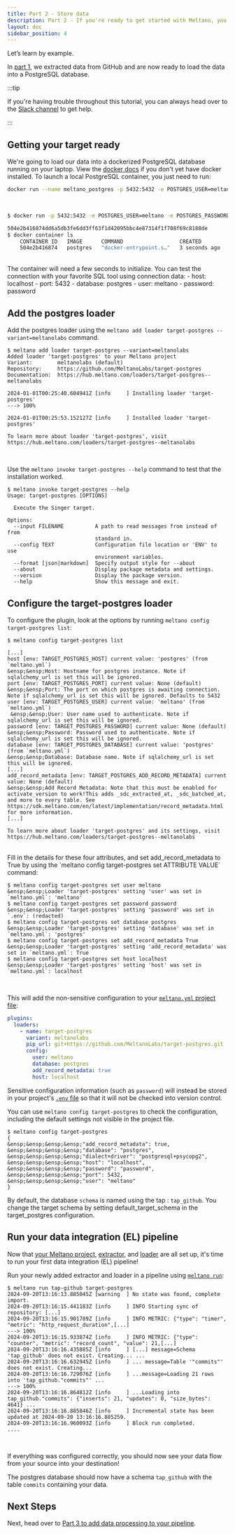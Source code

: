 ```yaml
---
title: Part 2 - Store data
description: Part 2 - If you're ready to get started with Meltano, you've come to the right place!
layout: doc
sidebar_position: 4
---
```



Let’s learn by example.

In  [part 1](/getting-started/part1), we extracted data from GitHub and are now ready to load the data into a PostgreSQL database.

:::tip
<p>If you're having trouble throughout this tutorial, you can always head over to the <a href="https://meltano.com/slack">Slack channel</a> to get help.</p>
:::

## Getting your target ready

We're going to load our data into a dockerized PostgreSQL database running on your laptop. View the [docker docs](https://docs.docker.com/get-docker/) if you don't yet have docker installed. To launch a local PostgreSQL container, you just need to run:

```bash
docker run --name meltano_postgres -p 5432:5432 -e POSTGRES_USER=meltano -e POSTGRES_PASSWORD=password -d postgres
```

<br />

<Termy>

```bash
$ docker run -p 5432:5432 -e POSTGRES_USER=meltano -e POSTGRES_PASSWORD=password --name meltano_postgres -d postgres

504e2b416874dd6a5db3fe6dd3ff63f1d42095bbc4e87314f1f708f69c8188de
$ docker container ls
    CONTAINER ID   IMAGE      COMMAND                  CREATED         STATUS         PORTS                    NAMES
    504e2b416874   postgres   "docker-entrypoint.s…"   3 seconds ago   Up 3 seconds   0.0.0.0:5432->5432/tcp   kind_rosalind
```

</Termy>

<br />
The container will need a few seconds to initialize. You can test the connection with your favorite SQL tool using connection data:
- host: localhost
- port: 5432
- database: postgres
- user: meltano
- password: password

## Add the postgres loader

Add the postgres loader using the `meltano add loader target-postgres --variant=meltanolabs` command.

<Termy>

```console
$ meltano add loader target-postgres --variant=meltanolabs
Added loader 'target-postgres' to your Meltano project
Variant:        meltanolabs (default)
Repository:     https://github.com/MeltanoLabs/target-postgres
Documentation:  https://hub.meltano.com/loaders/target-postgres--meltanolabs

2024-01-01T00:25:40.604941Z [info     ] Installing loader 'target-postgres'
---> 100%

2024-01-01T00:25:53.152127Z [info     ] Installed loader 'target-postgres'

To learn more about loader 'target-postgres', visit https://hub.meltano.com/loaders/target-postgres--meltanolabs
```

</Termy>

<br />

Use the `meltano invoke target-postgres --help` command to test that the installation worked.

<Termy>

```console
$ meltano invoke target-postgres --help
Usage: target-postgres [OPTIONS]

  Execute the Singer target.

Options:
  --input FILENAME          A path to read messages from instead of from
                            standard in.
  --config TEXT             Configuration file location or 'ENV' to use
                            environment variables.
  --format [json|markdown]  Specify output style for --about
  --about                   Display package metadata and settings.
  --version                 Display the package version.
  --help                    Show this message and exit.
```

</Termy>

## Configure the target-postgres loader

To configure the plugin, look at the options by running `meltano config target-postgres list`:

<Termy>

```console
$ meltano config target-postgres list

[...]
host [env: TARGET_POSTGRES_HOST] current value: 'postgres' (from `meltano.yml`)
&ensp;&ensp;Host: Hostname for postgres instance. Note if sqlalchemy_url is set this will be ignored.
port [env: TARGET_POSTGRES_PORT] current value: None (default)
&ensp;&ensp;Port: The port on which postgres is awaiting connection. Note if sqlalchemy_url is set this will be ignored. Defaults to 5432
user [env: TARGET_POSTGRES_USER] current value: 'meltano' (from `meltano.yml`)
 &ensp;&ensp;User: User name used to authenticate. Note if sqlalchemy_url is set this will be ignored.
password [env: TARGET_POSTGRES_PASSWORD] current value: None (default)
&ensp;&ensp;Password: Password used to authenticate. Note if sqlalchemy_url is set this will be ignored.
database [env: TARGET_POSTGRES_DATABASE] current value: 'postgres' (from `meltano.yml`)
&ensp;&ensp;Database: Database name. Note if sqlalchemy_url is set this will be ignored.
[...]
add_record_metadata [env: TARGET_POSTGRES_ADD_RECORD_METADATA] current value: None (default)
&ensp;&ensp;Add Record Metadata: Note that this must be enabled for activate_version to work!This adds _sdc_extracted_at, _sdc_batched_at, and more to every table. See https://sdk.meltano.com/en/latest/implementation/record_metadata.html for more information.
[...]

To learn more about loader 'target-postgres' and its settings, visit https://hub.meltano.com/loaders/target-postgres--meltanolabs
```

</Termy>

<br />
Fill in the details for these four attributes, and set add_record_metadata to True by using the `meltano config target-postgres set ATTRIBUTE VALUE` command:

 <Termy>

```console
$ meltano config target-postgres set user meltano
&ensp;&ensp;Loader 'target-postgres' setting 'user' was set in `meltano.yml`: 'meltano'
$ meltano config target-postgres set password password
&ensp;&ensp;Loader 'target-postgres' setting 'password' was set in `.env`: (redacted)
$ meltano config target-postgres set database postgres
&ensp;&ensp;Loader 'target-postgres' setting 'database' was set in `meltano.yml`: 'postgres'
$ meltano config target-postgres set add_record_metadata True
&ensp;&ensp;Loader 'target-postgres' setting 'add_record_metadata' was set in `meltano.yml`: True
$ meltano config target-postgres set host localhost
&ensp;&ensp;Loader 'target-postgres' setting 'host' was set in `meltano.yml`: localhost
```

</Termy>

<br />

This will add the non-sensitive configuration to your [`meltano.yml` project file](/concepts/project#plugin-configuration):

```yml
plugins:
  loaders:
    - name: target-postgres
      variant: meltanolabs
      pip_url: git+https://github.com/MeltanoLabs/target-postgres.git
      config:
        user: meltano
        database: postgres
        add_record_metadata: true
        host: localhost
```

Sensitive configuration information (such as `password`) will instead be stored in your project's [`.env` file](/concepts/project#env) so that it will not be checked into version control.

You can use `meltano config target-postgres` to check the configuration, including the default settings not visible in the project file.

<Termy>

```console
$ meltano config target-postgres
{
&ensp;&ensp;&ensp;&ensp;"add_record_metadata": true,
&ensp;&ensp;&ensp;&ensp;"database": "postgres",
&ensp;&ensp;&ensp;&ensp;"dialect+driver": "postgresql+psycopg2",
&ensp;&ensp;&ensp;&ensp;"host": "localhost",
&ensp;&ensp;&ensp;&ensp;"password": "password",
&ensp;&ensp;&ensp;&ensp;"port": 5432,
&ensp;&ensp;&ensp;&ensp;"user": "meltano"
}
```

</Termy>

By default, the database `schema` is named using the tap : `tap_github`. You change the target schema by setting default_target_schema in the target_postgres configuration.

## Run your data integration (EL) pipeline

Now that [your Meltano project](#create-your-meltano-project), [extractor](#add-an-extractor-to-pull-data-from-a-source), and [loader](#add-a-loader-to-send-data-to-a-destination) are all set up, it's time to run your first data integration (EL) pipeline!

Run your newly added extractor and loader in a pipeline using [`meltano run`](/reference/command-line-interface#run):

<Termy>

```console
$ meltano run tap-github target-postgres
2024-09-20T13:16:13.885045Z [warning  ] No state was found, complete import.
2024-09-20T13:16:15.441183Z [info     ] INFO Starting sync of repository: [...]
2024-09-20T13:16:15.901789Z [info     ] INFO METRIC: {"type": "timer", "metric": "http_request_duration",[...]
---> 100%
2024-09-20T13:16:15.933874Z [info     ] INFO METRIC: {"type": "counter", "metric": "record_count", "value": 21,[...]
2024-09-20T13:16:16.435885Z [info     ] [...] message=Schema 'tap_github' does not exist. Creating... ...
2024-09-20T13:16:16.632945Z [info     ] ... message=Table '"commits"' does not exist. Creating...
2024-09-20T13:16:16.729076Z [info     ] ...message=Loading 21 rows into 'tap_github."commits"' ...
---> 100%
2024-09-20T13:16:16.864812Z [info     ] ...Loading into tap_github."commits": {"inserts": 21, "updates": 0, "size_bytes": 4641} ...
2024-09-20T13:16:16.885846Z [info     ] Incremental state has been updated at 2024-09-20 13:16:16.885259.
2024-09-20T13:16:16.960093Z [info     ] Block run completed.           ....
```

</Termy>

<br />

If everything was configured correctly, you should now see your data flow from your source into your destination!

The postgres database should now have a schema `tap_github` with the table `commits` containing your data.

## Next Steps

Next, head over to [Part 3 to add data processing to your pipeline](/getting-started/part3).

<script src="/js/termynal.js"></script>
<script src="/js/termy_custom.js"></script>
